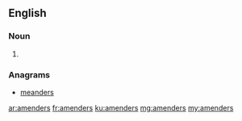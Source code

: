 ==English==

===Noun===
{{head|en|plural}}

# {{plural of|amender|lang=en}}

===Anagrams===
* [[meanders#English|meanders]]

[[ar:amenders]]
[[fr:amenders]]
[[ku:amenders]]
[[mg:amenders]]
[[my:amenders]]